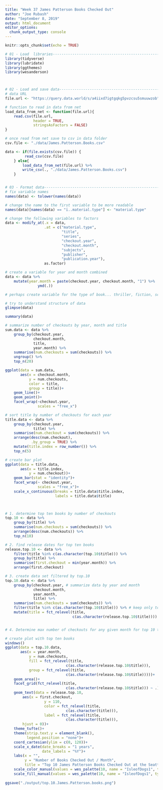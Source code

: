 ```yaml
---
title: "Week 37 James Patterson Books Checked Out"
author: "Joe Rubash"
date: "September 8, 2019"
output: html_document
editor_options: 
  chunk_output_type: console
---
```


```r
knitr::opts_chunk$set(echo = TRUE)

# 01 - Load  libraries----------------------------------------------------------
library(tidyverse)
library(lubridate)
library(ggthemes)
library(wesanderson)



# 02 - Load and save data-------------------------------------------------------
# data URL
file.url <- "https://query.data.world/s/a4iixd7igtgqkg5pvzcsu5smuuwzob"

# function to read in data from net
load_data_from_net <- function(file.url){
    read.csv(file.url, 
             header = TRUE,
             stringsAsFactors = FALSE)
}

# once read from net save to csv in data folder
csv.file <- "./data/James.Patterson.Books.csv"

data <- if(file.exists(csv.file)) {
         read_csv(csv.file)
    } else{
        load_data_from_net(file.url) %>% 
        write_csv(., "./data/James.Patterson.Books.csv")
    }


# 03 - Format data--------------------------------------------------------------
# fix variable names
names(data) <- tolower(names(data))

# change the name to the first variable to be more readable
names(data)[names(data) == "ï..material.type"] <- "material.type"

# change the following variables to factors
data <- modify_at(.x = data,
                  .at = c("material.type",
                          "title",
                          "series",
                          "checkout.year",
                          "checkout.month",
                          "subjects",
                          "publisher",
                          "publication.year"),
                  as.factor)

# create a variable for year and month combined
data <- data %>% 
    mutate(year.month = paste(checkout.year, checkout.month, "1") %>% 
               ymd(.))

# perhaps create variable for the type of book... thriller, fiction, scifi etc.

```
```r
# try to understand structure of data
glimpse(data)

summary(data)

```
```r
# summarize number of checkouts by year, month and title
sum.data <- data %>% 
    group_by(checkout.year,
             checkout.month,
             title,
             year.month) %>% 
    summarise(num.checkouts = sum(checkouts)) %>% 
    ungroup() %>% 
    top_n(20)

ggplot(data = sum.data,
       aes(x = checkout.month,
           y = num.checkouts,
           color = title,
           group = title))+
    geom_line()+
    geom_point()+
    facet_wrap(~checkout.year, 
               scales = "free_x")
```
```r
# sort title by number of checkouts for each year 
title.data <- data %>% 
    group_by(checkout.year,
             title) %>%
    summarise(num.checkout = sum(checkouts)) %>% 
    arrange(desc(num.checkout),
            .by_group = TRUE) %>% 
    mutate(title.index = row_number()) %>% 
    top_n(5)

# create bar plot
ggplot(data = title.data,
       aes(x = title.index,
           y = num.checkout))+
    geom_bar(stat = "identity")+
    facet_wrap(~ checkout.year, 
               scales = "free_x")+
    scale_x_continuous(breaks = title.data$title.index,
                       labels = title.data$title)

    
```
```r
# 1. determine top ten books by number of checkouts
top.10 <- data %>% 
    group_by(title) %>% 
    summarise(num.checkouts = sum(checkouts)) %>% 
    arrange(desc(num.checkouts)) %>%
    top_n(10)

# 2. find release dates for top ten books
release.top.10 <- data %>% 
    filter(title %in% c(as.character(top.10$title))) %>% 
    group_by(title) %>% 
    summarise(first.checkout = min(year.month)) %>% 
    arrange(first.checkout)

# 3. create data set filtered by top.10
top.10.data <- data %>% 
    group_by(checkout.year, # summarize data by year and month
             checkout.month,
             year.month,
             title) %>% 
    summarise(num.checkouts = sum(checkouts)) %>% 
    filter(title %in% c(as.character(top.10$title))) %>% # keep only top ten titles
    mutate(title = fct_relevel(title,
                               c(as.character(release.top.10$title)))) # order titles


# 4. Determine max number of checkouts for any given month for top 10 titles

# create plot with top ten books
windows()
ggplot(data = top.10.data,
       aes(x = year.month,
           y = num.checkouts,
           fill = fct_relevel(title, 
                            c(as.character(release.top.10$title))),
           group = fct_relevel(title, 
                            c(as.character(release.top.10$title)))))+
    geom_area()+
    facet_grid(fct_relevel(title, 
                            c(as.character(release.top.10$title))) ~ .)+
    geom_text(data = release.top.10,
        aes(x = first.checkout,
                  y = 110,
                  color = fct_relevel(title, 
                            c(as.character(title))),
                  label = fct_relevel(title, 
                            c(as.character(title))),
        hjust = 0))+
    theme_tufte()+
    theme(strip.text.y = element_blank(),
          legend.position = "none")+
    coord_cartesian(ylim = c(0, 120))+
    scale_x_date(date_breaks = "1 years",
                 date_labels = "%Y")+
    labs(x = "",
         y = "Number of Books Checked Out / Month",
         title = "Top 10 James Patterson Books Checked Out at the Seattle Public Library")+
    scale_color_manual(values = wes_palette(10, name = "IsleofDogs1", type = "continuous"))+
    scale_fill_manual(values = wes_palette(10, name = "IsleofDogs1", type = "continuous"))
    
ggsave("./output/top.10.James.Patterson.books.png")
```

